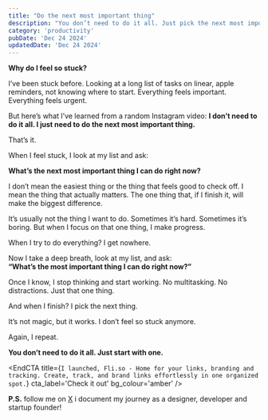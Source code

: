 ```yaml
---  
title: "Do the next most important thing"  
description: "You don’t need to do it all. Just pick the next most important thing and start."  
category: 'productivity'  
pubDate: 'Dec 24 2024'  
updatedDate: 'Dec 24 2024'  
---  
```


**Why do I feel so stuck?**

I’ve been stuck before. Looking at a long list of tasks on linear, apple reminders, not knowing where to start. Everything feels important. Everything feels urgent.  

But here’s what I’ve learned from a random Instagram video: **I don’t need to do it all. I just need to do the next most important thing.**

That’s it.
  
When I feel stuck, I look at my list and ask:

**What’s the next most important thing I can do right now?**

I don’t mean the easiest thing or the thing that feels good to check off. I mean the thing that actually matters. The one thing that, if I finish it, will make the biggest difference.  

It’s usually not the thing I want to do. Sometimes it’s hard. Sometimes it’s boring. But when I focus on that one thing, I make progress.  

When I try to do everything? I get nowhere.  

Now I take a deep breath, look at my list, and ask:  
**“What’s the most important thing I can do right now?”**  

Once I know, I stop thinking and start working. No multitasking. No distractions. Just that one thing.  

And when I finish? I pick the next thing.  

It’s not magic, but it works. I don’t feel so stuck anymore.  

Again, I repeat. 

**You don’t need to do it all. Just start with one.**


<EndCTA
	title={`I launched, Fli.so - Home for your links, branding and tracking. Create, track, and brand links effortlessly in one organized spot.`}
	cta_label='Check it out' 
	bg_colour='amber'
/>


**P.S.** follow me on [X](https://x.com/spikeysanju) i document my journey as a designer, developer and startup founder!
